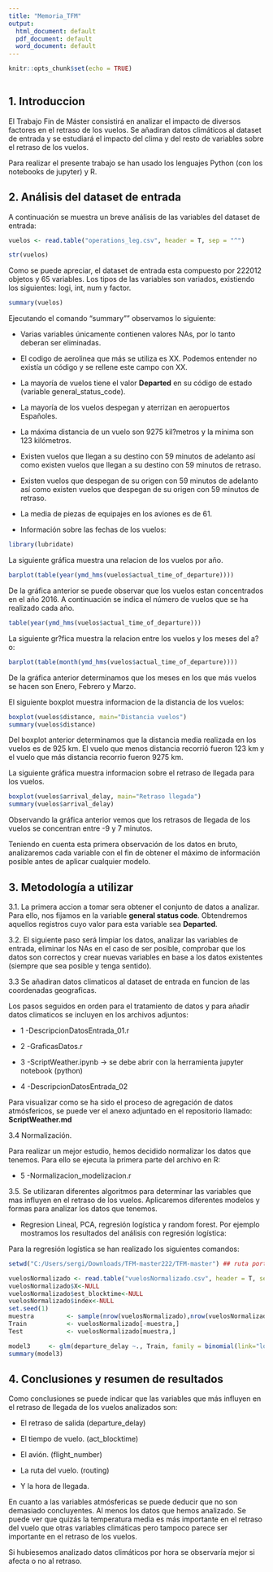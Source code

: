 ---
title: "Memoria_TFM"
output:
  html_document: default
  pdf_document: default
  word_document: default
---

```{r setup, include=FALSE}
knitr::opts_chunk$set(echo = TRUE)
 
```

## 1. Introduccion

El Trabajo Fin de Máster consistirá en analizar el impacto de diversos factores en el retraso de los vuelos.
Se añadiran datos climáticos al dataset de entrada y se estudiará el impacto del clima y del resto de variables sobre el retraso de los vuelos.

Para realizar el presente trabajo se han usado los lenguajes Python (con los notebooks de jupyter) y R.

## 2. Análisis del dataset de entrada

A continuación se muestra un breve análisis de las variables del dataset de entrada:

```{r dataset, echo=FALSE}
vuelos <- read.table("operations_leg.csv", header = T, sep = "^")
```
```{r str}
str(vuelos)
```

Como se puede apreciar, el dataset de entrada esta compuesto por 222012 objetos y 65 variables.
Los tipos de las variables son variados, existiendo los siguientes: logi, int, num y factor.


```{r summary}
summary(vuelos)
```

Ejecutando el comando "summary"" observamos lo siguiente:

* Varias variables únicamente contienen valores NAs, por lo tanto deberan ser eliminadas.
* El codigo de aerolinea que más se utiliza es XX. Podemos entender no existía un código y se rellene este campo con XX.
* La mayoría de vuelos tiene el valor **Departed** en su código de estado (variable general_status_code). 
* La mayoría de los vuelos despegan y aterrizan en aeropuertos Españoles.
* La máxima distancia de un vuelo son 9275 kil?metros y la mínima son 123 kilómetros.
* Existen vuelos que llegan a su destino con 59 minutos de adelanto así como existen vuelos que llegan a su destino con 59 minutos de retraso.
* Existen vuelos que despegan de su origen con 59 minutos de adelanto así como existen vuelos que despegan de su origen con 59 minutos de retraso.
* La media de piezas de equipajes en los aviones es de 61.

* Información sobre las fechas de los vuelos:
```{r lubridate,echo=FALSE,include=FALSE}
library(lubridate)
```

La siguiente gráfica muestra una relacion de los vuelos por año.
```{r actual_time_of_arrival,out.width='100%'}
barplot(table(year(ymd_hms(vuelos$actual_time_of_departure))))
```
De la gráfica anterior se puede observar que los vuelos estan concentrados en el año 2016.
A continuación se indica el número de vuelos que se ha realizado cada año.
```{r tabla anyos}
table(year(ymd_hms(vuelos$actual_time_of_departure)))
```
La siguiente gr?fica muestra la relacion entre los vuelos y los meses del a?o:
```{r mes actual_time_of_arrival, out.width='100%'}
barplot(table(month(ymd_hms(vuelos$actual_time_of_departure))))
```
De la gráfica anterior determinamos que los meses en los que más vuelos se hacen son Enero, Febrero y Marzo.


El siguiente boxplot muestra informacion de la distancia de los vuelos:
```{r distancia vuelo,out.width='100%'}
boxplot(vuelos$distance, main="Distancia vuelos")
summary(vuelos$distance)
```
Del boxplot anterior determinamos que la distancia media realizada en los vuelos es de 925 km.
El vuelo que menos distancia recorrió fueron 123 km y el vuelo que más distancia recorrio fueron 9275 km.


La siguiente gráfica muestra informacion sobre el retraso de llegada para los vuelos.
```{r retraso llegada,out.width='100%'}
boxplot(vuelos$arrival_delay, main="Retraso llegada")
summary(vuelos$arrival_delay)
```
Observando la gráfica anterior vemos que los retrasos de llegada de los vuelos se concentran entre -9 y 7 minutos.


Teniendo en cuenta esta primera observación de los datos en bruto, analizaremos cada variable con el fin de obtener el máximo de información posible antes de aplicar cualquier modelo.


## 3. Metodología a utilizar

3.1. La primera accion a tomar sera obtener el conjunto de datos a analizar. Para ello, nos fijamos en la variable **general status code**. Obtendremos aquellos registros cuyo valor para esta variable sea **Departed**.

3.2. El siguiente paso será limpiar los datos, analizar las variables de entrada, eliminar los NAs en el caso de ser posible, comprobar que los datos son correctos y crear nuevas variables en base a los datos existentes (siempre que sea posible y tenga sentido).

3.3 Se añadiran datos climaticos al dataset de entrada en funcion de las coordenadas geograficas.

Los pasos seguidos en orden para el tratamiento de datos y para añadir datos climaticos se incluyen en los archivos adjuntos:

* 1 -DescripcionDatosEntrada_01.r

* 2 -GraficasDatos.r

* 3 -ScriptWeather.ipynb  -> se debe abrir con la herramienta jupyter notebook (python)

* 4 -DescripcionDatosEntrada_02


Para visualizar como se ha sido el proceso de agregación de datos atmósfericos, se puede ver el anexo adjuntado en el repositorio llamado:
**ScriptWeather.md**

3.4 Normalización.

Para realizar un mejor estudio, hemos decidido normalizar los datos que tenemos. 
Para ello se ejecuta la primera parte del archivo en R:

* 5 -Normalizacion_modelizacion.r




3.5. Se utilizaran diferentes algoritmos para determinar las variables que mas influyen en el retraso de los vuelos.
Aplicaremos diferentes modelos y formas para analizar los datos que tenemos.

* Regresion Lineal, PCA, regresión logística y random forest. Por ejemplo mostramos los resultados del análisis con regresión logística:

Para la regresión logística se han realizado los siguientes comandos:

```{r summary4b, echo=FALSE}
setwd("C:/Users/sergi/Downloads/TFM-master222/TFM-master") ## ruta portatil

vuelosNormalizado <- read.table("vuelosNormalizado.csv", header = T, sep = ",")
vuelosNormalizado$X<-NULL
vuelosNormalizado$est_blocktime<-NULL
vuelosNormalizado$index<-NULL
set.seed(1)
muestra         <- sample(nrow(vuelosNormalizado),nrow(vuelosNormalizado)*.3)
Train           <- vuelosNormalizado[-muestra,]
Test            <- vuelosNormalizado[muestra,]

model3     <- glm(departure_delay ~., Train, family = binomial(link="logit"))
summary(model3)
```



## 4. Conclusiones y resumen de resultados

Como conclusiones se puede indicar que las variables que más influyen en el retraso de llegada de los vuelos analizados son:

* El retraso de salida (departure_delay)

* El tiempo de vuelo. (act_blocktime)

* El avión. (flight_number)

* La ruta del vuelo. (routing)

* Y la hora de llegada.


En cuanto a las variables atmósfericas se puede deducir que no son demasiado concluyentes. Al menos los datos que hemos analizado. Se puede ver que quizás la temperatura media es más importante en el retraso del vuelo que otras variables climáticas pero tampoco parece ser importante en el retraso de los vuelos.

Si hubiesemos analizado datos climáticos por hora se observaría mejor si afecta o no al retraso.


